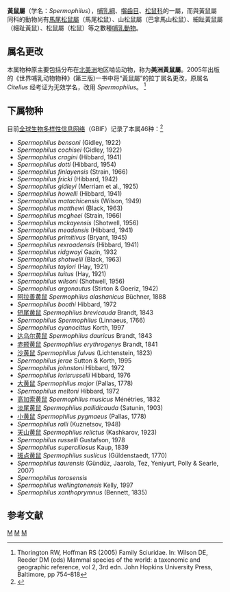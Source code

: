 {{Automatic taxobox
| taxon = Spermophilus
| authority = [[Frédéric_Cuvier|F. Cuvier]], 1825
| image = Spermophilus_fulvus.jpg
| image_caption = [[沙黄鼠|沙黄鼠]]（''Spermophilus fulvus''） 
|synonyms =
*''Citellus'' <small>Oken, 1816</small>
*''Citillus'' <small>Lichtenstein, 1830</small>
*''Colobates'' <small>Milne-Edwards, 1874</small>
*''Colobotis'' <small>Brandt, 1844</small>
*''Otocolobus'' <small>Brandt, 1844</small>
*''Spermatophilus'' <small>Wagler, 1830</small>
}}

'''黃鼠屬'''（学名：''Spermophilus''），[[哺乳綱|哺乳綱]]、[[囓齒目|囓齒目]]、[[松鼠科|松鼠科]]的一屬，而與黃鼠屬同科的動物尚有[[馬尾松鼠屬|馬尾松鼠屬]]（馬尾松鼠）、山松鼠屬（巴拿馬山松鼠）、細趾黃鼠屬（細趾黃鼠）、松鼠屬（松鼠）等之數種[[哺乳動物|哺乳動物]]。
==属名更改==
本属物种原主要包括分布在[[北美洲|北美洲]]地区啮齿动物，称为'''美洲黃鼠屬'''。2005年出版的《世界哺乳动物物种》(第三版)一书中将“黃鼠屬”的拉丁属名更改，原属名 ''Citellus'' 经考证为无效学名，改用 ''Spermophilus''。
<ref>Thorington RW, Hoffman RS (2005) Family Sciuridae. In: Wilson DE, Reeder DM (eds) Mammal species of the world: a taxonomic and geographic reference, vol 2, 3rd edn. John Hopkins University Press, Baltimore, pp 754–818</ref>
==下属物种==
目前[[全球生物多样性信息网络|全球生物多样性信息网络]]（GBIF）记录了本属46种：<ref>{{GBIF|id=2437289|title=''Spermophilus'' F.Cuvier, 1825|access-date=2021-06-01}}</ref>
*''Spermophilus bensoni'' (Gidley, 1922)
*''Spermophilus cochisei'' (Gidley, 1922)
*''Spermophilus cragini'' (Hibbard, 1941)
*''Spermophilus dotti'' (Hibbard, 1954)
*''Spermophilus finlayensis'' (Strain, 1966)
*''Spermophilus fricki'' (Hibbard, 1942)
*''Spermophilus gidleyi'' (Merriam et al., 1925)
*''Spermophilus howelli'' (Hibbard, 1941)
*''Spermophilus matachicensis'' (Wilson, 1949)
*''Spermophilus matthewi'' (Black, 1963)
*''Spermophilus mcgheei'' (Strain, 1966)
*''Spermophilus mckayensis'' (Shotwell, 1956)
*''Spermophilus meadensis'' (Hibbard, 1941)
*''Spermophilus primitivus'' (Bryant, 1945)
*''Spermophilus rexroadensis'' (Hibbard, 1941)
*''Spermophilus ridgwayi'' Gazin, 1932
*''Spermophilus shotwelli'' (Black, 1963)
*''Spermophilus taylori'' (Hay, 1921)
*''Spermophilus tuitus'' (Hay, 1921)
*''Spermophilus wilsoni'' (Shotwell, 1956)
*''Spermophilus argonautus'' (Stirton & Goeriz, 1942)
*[[阿拉善黄鼠|阿拉善黄鼠]] ''Spermophilus alashanicus'' Büchner, 1888
*''Spermophilus boothi'' Hibbard, 1972
*[[短尾黄鼠|短尾黄鼠]] ''Spermophilus brevicauda'' Brandt, 1843
*''Spermophilus Spermophilus'' (Linnaeus, 1766)
*''Spermophilus cyanocittus'' Korth, 1997
*[[达乌尔黄鼠|达乌尔黄鼠]] ''Spermophilus dauricus'' Brandt, 1843
*[[赤颊黄鼠|赤颊黄鼠]] ''Spermophilus erythrogenys'' Brandt, 1841
*[[沙黄鼠|沙黄鼠]] ''Spermophilus fulvus'' (Lichtenstein, 1823)
*''Spermophilus jerae'' Sutton & Korth, 1995
*''Spermophilus johnstoni'' Hibbard, 1972
*''Spermophilus lorisrusselli'' Hibbard, 1976
*[[大黄鼠|大黄鼠]] ''Spermophilus major'' (Pallas, 1778)
*''Spermophilus meltoni'' Hibbard, 1972
*[[高加索黄鼠|高加索黄鼠]] ''Spermophilus musicus'' Ménétries, 1832
*[[淡尾黄鼠|淡尾黄鼠]] ''Spermophilus pallidicauda'' (Satunin, 1903)
*[[小黄鼠|小黄鼠]] ''Spermophilus pygmaeus'' (Pallas, 1778)
*''Spermophilus ralli'' (Kuznetsov, 1948)
*[[天山黄鼠|天山黄鼠]] ''Spermophilus relictus'' (Kashkarov, 1923)
*''Spermophilus russelli'' Gustafson, 1978
*''Spermophilus superciliosus'' Kaup, 1839
*[[斑点黄鼠|斑点黄鼠]] ''Spermophilus suslicus'' (Güldenstaedt, 1770)
*''Spermophilus taurensis'' (Gündüz, Jaarola, Tez, Yeniyurt, Polly & Searle, 2007)
*''Spermophilus torosensis''
*''Spermophilus wellingtonensis'' Kelly, 1997
*''Spermophilus xanthoprymnus'' (Bennett, 1835)



==参考文献==
{{reflist}}

{{taxonbar}}
[[Category:黃鼠屬|M]]
[[Category:松鼠科|M]]
[[Category:1825年描述的分类群|M]]